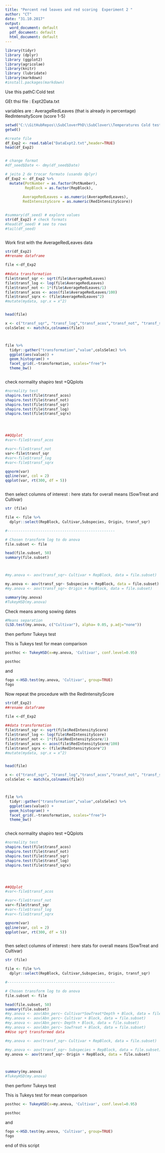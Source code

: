 ```yaml
---
title: "Percent red leaves and red scoring  Experiment 2 "
author: "CT"
date: "31.10.2017"
output:
  word_document: default
  pdf_document: default
  html_document: default
---
```


```r
library(tidyr)
library (dplyr)
library (ggplot2)
library(agricolae)
library(knitr)
library (lubridate)
library(markdown)
#install.packages(markdown)

```


Use this pathC:\GitHubRepos\SubcloverPhD\SubClover\Temperatures Cold test

GEt thsi file : Expt2Data.txt

variables are : 
AverageRedLeaves (that is already in percentage)
RedIntensityScore (score 1-5)

```r
setwd("C:\\GitHubRepos\\SubCloverPhD\\SubClover\\Temperatures Cold test")
getwd()

#create file
df_Exp2 <- read.table("DataExpt2.txt",header=TRUE)
head(df_Exp2)


# change format 
#df_seed$Date <- dmy(df_seed$Date)

# jeito 2 de trocar formato (usando dplyr)
df_Exp2 <- df_Exp2 %>%
  mutate(PotNumber = as.factor(PotNumber), 
         RepBlock = as.factor(RepBlock),
        
        AverageRedLeaves = as.numeric(AverageRedLeaves),
        RedIntensityScore = as.numeric(RedIntensityScore)) 
  

#summary(df_seed) # explore values
str(df_Exp2) # check formats
#head(df_seed) # see to rows
#tail(df_seed)



```




Work first with the AverageRedLeaves data

```r

str(df_Exp2)
##rename dataframe 

file <-df_Exp2
  
##data transformation
file$transf_sqr <- sqrt(file$AverageRedLeaves)
file$transf_log <- log(file$AverageRedLeaves)
file$transf_not <- 1*(file$AverageRedLeaves/1)
file$transf_acos <- acos(file$AverageRedLeaves/100)
file$transf_sqrx <- (file$AverageRedLeaves^2)
#mutate(mydata, sqr.x = x^2)


head(file)

x <- c("transf_sqr", "transf_log","transf_acos","transf_not", "transf_sqrx" )
colsSelec <- match(x,colnames(file))




``` 




```r


file %>%
  tidyr::gather("transformation","value",colsSelec) %>%
  ggplot(aes(value)) + 
  geom_histogram() +
  facet_grid(.~transformation, scales="free")+
  theme_bw()



```




check normality shapiro test +QQplots

```r

#normality test
shapiro.test(file$transf_acos)
shapiro.test(file$transf_not)
shapiro.test(file$transf_sqr)
shapiro.test(file$transf_log)
shapiro.test(file$transf_sqrx)




##QQplot
#var<-file$transf_acos

#var<-file$transf_not
var<-file$transf_sqr
#var<-file$transf_log
#var<-file$transf_sqrx

qqnorm(var)
qqline(var, col = 2)
qqplot(var, rt(300, df = 5))



```




then select columns of interest : here stats for overall means (SowTreat and Cultivar)

```r

str (file)

file <- file %>%
  dplyr::select(RepBlock, Cultivar,Subspecies, Origin, transf_sqr)

#-------------------------------------------------

# Chosen transform log to do anova 
file.subset <- file 

head(file.subset, 50)
summary(file.subset)



#my.anova <- aov(transf_sqr~ Cultivar + RepBlock, data = file.subset)

my.anova <- aov(transf_sqr~ Subspecies + RepBlock, data = file.subset)
#my.anova <- aov(transf_sqr~ Origin + RepBlock, data = file.subset)


```

```r
summary(my.anova)
#TukeyHSD(my.anova)


```

Check means among sowing dates 
```r
#Means separation 
(LSD.test(my.anova, c("Cultivar"), alpha= 0.05, p.adj="none"))

```

then perfomr Tukeys test 

This is Tukeys test for mean comparison 

```r
posthoc <- TukeyHSD(x=my.anova, 'Cultivar', conf.level=0.95)

posthoc

```

and 


```r

fogo <-HSD.test(my.anova, 'Cultivar', group=TRUE)
fogo

```

Now repeat the procedure with the RedIntensityScore


```r

str(df_Exp2)
##rename dataframe 

file <-df_Exp2
  
##data transformation
file$transf_sqr <- sqrt(file$RedIntensityScore)
file$transf_log <- log(file$RedIntensityScore)
file$transf_not <- 1*(file$RedIntensityScore/1)
file$transf_acos <- acos(file$RedIntensityScore/100)
file$transf_sqrx <- (file$RedIntensityScore^2)
#mutate(mydata, sqr.x = x^2)


head(file)

x <- c("transf_sqr", "transf_log","transf_acos","transf_not", "transf_sqrx" )
colsSelec <- match(x,colnames(file))




``` 




```r


file %>%
  tidyr::gather("transformation","value",colsSelec) %>%
  ggplot(aes(value)) + 
  geom_histogram() +
  facet_grid(.~transformation, scales="free")+
  theme_bw()



```


check normality shapiro test +QQplots

```r

#normality test
shapiro.test(file$transf_acos)
shapiro.test(file$transf_not)
shapiro.test(file$transf_sqr)
shapiro.test(file$transf_log)
shapiro.test(file$transf_sqrx)




##QQplot
#var<-file$transf_acos

#var<-file$transf_not
var<-file$transf_sqr
#var<-file$transf_log
#var<-file$transf_sqrx

qqnorm(var)
qqline(var, col = 2)
qqplot(var, rt(300, df = 5))



```

then select columns of interest : here stats for overall means (SowTreat and Cultivar)

```r

str (file)

file <- file %>%
  dplyr::select(RepBlock, Cultivar,Subspecies, Origin, transf_sqr)

#-------------------------------------------------

# Chosen transform log to do anova 
file.subset <- file 

head(file.subset, 50)
summary(file.subset)
#my.anova <- aov(Abn_perc~ Cultivar*SowTreat*Depth + Block, data = file.subset)
#my.anova <- aov(Abn_perc~ Cultivar + Block, data = file.subset)
#my.anova <- aov(Abn_perc~ Depth + Block, data = file.subset)
#my.anova <- aov(Abn_perc~ SowTreat + Block, data = file.subset)
##Use sqrt transformed data 

#my.anova <- aov(transf_sqr~ Cultivar + RepBlock, data = file.subset)

#my.anova <- aov(transf_sqr~ Subspecies + RepBlock, data = file.subset)
my.anova <- aov(transf_sqr~ Origin + RepBlock, data = file.subset)




```


```r
summary(my.anova)
#TukeyHSD(my.anova)


```

then perfomr Tukeys test 

This is Tukeys test for mean comparison 

```r
posthoc <- TukeyHSD(x=my.anova, 'Cultivar', conf.level=0.95)

posthoc

```



and 


```r

fogo <-HSD.test(my.anova, 'Cultivar', group=TRUE)
fogo

```


end of this script 


